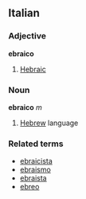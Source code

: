 ==Italian==
===Adjective===
'''ebraico'''

# [[Hebraic]]

===Noun===
'''ebraico''' ''m''

# [[Hebrew]] language

===Related terms===
*[[ebraicista]]
*[[ebraismo]]
*[[ebraista]]
*[[ebreo]]